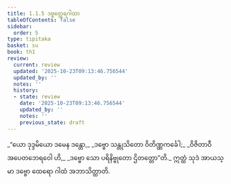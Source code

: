 ```yaml
---
title: 1.1.5 ဒဗ္ဗတ္ထေရဂါထာ
tableOfContents: false
sidebar:
  order: 5
type: tipitaka
basket: su
book: th1
review:
  current: review
  updated: '2025-10-23T09:13:46.756544'
  updated_by: ''
  notes: ''
  history:
  - state: review
    date: '2025-10-23T09:13:46.756544'
    updated_by: ''
    notes: ''
    previous_state: draft
---
```



<ReviewStatus review={frontmatter.review} showDetails={true} />

<HypothesisAnnotation frontmatter={frontmatter} />

<DynamicBreadcrumb />

<Division number="5" book="th1" e="ch" v="19" p="220">

<Paragraph number="13" type="verses" book="th1">
_“ယော ဒုဒ္ဒမိယော ဒမေန ဒန္တော,_  
_ဒဗ္ဗော သန္တုသိတော ဝိတိဏ္ဏကင်္ခေါ;_  
_ဝိဇိတာဝီ အပေတဘေရဝေါ ဟိ,_  
_ဒဗ္ဗော သော ပရိနိဗ္ဗုတော ဌိတတ္တော”တိ._  

</Paragraph>

<Paragraph number="14" book="th1">
ဣတ္ထံ သုဒံ အာယသ္မာ ဒဗ္ဗော ထေရော ဂါထံ အဘာသိတ္ထာတိ.
</Paragraph>
</Division>